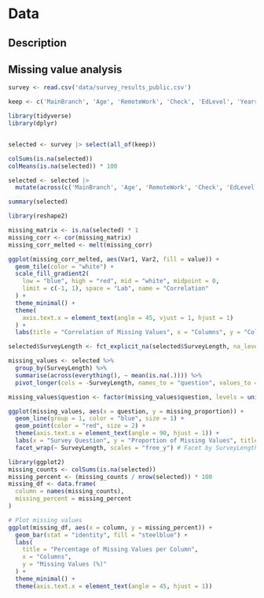# Data

## Description

## Missing value analysis

```r
survey <- read.csv('data/survey_results_public.csv')
```

```r
keep <- c('MainBranch', 'Age', 'RemoteWork', 'Check', 'EdLevel', 'YearsCode', 'YearsCodePro', 'DevType', 'Country', 'SOVisitFreq', 'SOAccount', 'SOPartFreq', 'SOComm', 'AISelect', 'AISent', 'AIAcc', 'AIComplex', 'AIThreat', 'ICorPM', 'WorkExp', 'Knowledge_1', 'Knowledge_2', 'Knowledge_3', 'Knowledge_4', 'Knowledge_5', 'Knowledge_6', 'Knowledge_7', 'Knowledge_8', 'Knowledge_9', 'TimeSearching', 'TimeAnswering', 'ProfessionalCloud', 'ProfessionalQuestion', 'Industry', 'SurveyLength', 'SurveyEase', 'ConvertedCompYearly', 'JobSat')
```

```r
library(tidyverse)
library(dplyr)


selected <- survey |> select(all_of(keep))
```

```r
colSums(is.na(selected))
colMeans(is.na(selected)) * 100

selected <- selected |>
  mutate(across(c('MainBranch', 'Age', 'RemoteWork', 'Check', 'EdLevel', 'DevType', 'SOVisitFreq', 'SOAccount', 'SOPartFreq', 'SOComm', 'AISelect', 'AISent', 'AIAcc', 'AIComplex', 'AIThreat', 'ICorPM', 'Knowledge_1', 'Knowledge_2', 'Knowledge_3', 'Knowledge_4', 'Knowledge_5', 'Knowledge_6', 'Knowledge_7', 'Knowledge_8', 'Knowledge_9', 'TimeSearching', 'TimeAnswering', 'ProfessionalCloud', 'ProfessionalQuestion', 'SurveyLength', 'SurveyEase', 'JobSat'), as.factor))

summary(selected)
```

```r
library(reshape2)

missing_matrix <- is.na(selected) * 1
missing_corr <- cor(missing_matrix)
missing_corr_melted <- melt(missing_corr)

ggplot(missing_corr_melted, aes(Var1, Var2, fill = value)) +
  geom_tile(color = "white") +
  scale_fill_gradient2(
    low = "blue", high = "red", mid = "white", midpoint = 0,
    limit = c(-1, 1), space = "Lab", name = "Correlation"
  ) +
  theme_minimal() +
  theme(
    axis.text.x = element_text(angle = 45, vjust = 1, hjust = 1)
  ) +
  labs(title = "Correlation of Missing Values", x = "Columns", y = "Columns")
```

```r
selected$SurveyLength <- fct_explicit_na(selected$SurveyLength, na_level = "Missing")

missing_values <- selected %>%
  group_by(SurveyLength) %>%
  summarise(across(everything(), ~ mean(is.na(.)))) %>%
  pivot_longer(cols = -SurveyLength, names_to = "question", values_to = "missing_proportion")

missing_values$question <- factor(missing_values$question, levels = unique(missing_values$question))

ggplot(missing_values, aes(x = question, y = missing_proportion)) +
  geom_line(group = 1, color = "blue", size = 1) +
  geom_point(color = "red", size = 2) +
  theme(axis.text.x = element_text(angle = 90, hjust = 1)) +
  labs(x = "Survey Question", y = "Proportion of Missing Values", title = "Missing Data Across Survey Questions by SurveyLength") +
  facet_wrap(~ SurveyLength, scales = "free_y") # Facet by SurveyLength
```

```r
library(ggplot2)
missing_counts <- colSums(is.na(selected))
missing_percent <- (missing_counts / nrow(selected)) * 100
missing_df <- data.frame(
  column = names(missing_counts),
  missing_percent = missing_percent
)

# Plot missing values
ggplot(missing_df, aes(x = column, y = missing_percent)) +
  geom_bar(stat = "identity", fill = "steelblue") +
  labs(
    title = "Percentage of Missing Values per Column",
    x = "Columns",
    y = "Missing Values (%)"
  ) +
  theme_minimal() +
  theme(axis.text.x = element_text(angle = 45, hjust = 1))
```

